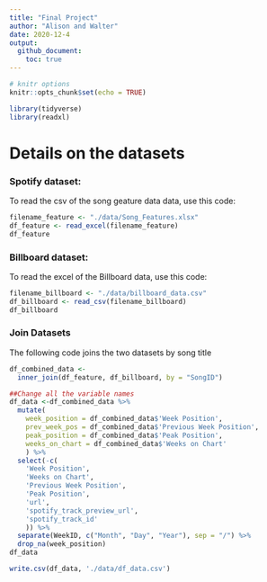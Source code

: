```yaml
---
title: "Final Project"
author: "Alison and Walter"
date: 2020-12-4
output:
  github_document:
    toc: true
---
```


```r
# knitr options
knitr::opts_chunk$set(echo = TRUE)
```

```r
library(tidyverse)
library(readxl)
```

# Details on the datasets  

<!-- -------------------------------------------------- -->

### Spotify dataset: 
To read the csv of the song geature data data, use this code:

```r
filename_feature <- "./data/Song_Features.xlsx"
df_feature <- read_excel(filename_feature)
df_feature
```

### Billboard dataset: 
To read the excel of the Billboard data, use this code:

```r
filename_billboard <- "./data/billboard_data.csv"
df_billboard <- read_csv(filename_billboard)
df_billboard

```

### Join Datasets
The following code joins the two datasets by song title

```r
df_combined_data <-
  inner_join(df_feature, df_billboard, by = "SongID")

##Change all the variable names
df_data <-df_combined_data %>%
  mutate(
    week_position = df_combined_data$'Week Position',
    prev_week_pos = df_combined_data$'Previous Week Position',
    peak_position = df_combined_data$'Peak Position',
    weeks_on_chart = df_combined_data$'Weeks on Chart'
    ) %>%
  select(-c(
    'Week Position',
    'Weeks on Chart',
    'Previous Week Position',
    'Peak Position',
    'url',
    'spotify_track_preview_url',
    'spotify_track_id'
    )) %>%
  separate(WeekID, c("Month", "Day", "Year"), sep = "/") %>%
  drop_na(week_position)
df_data

```
```r
write.csv(df_data, './data/df_data.csv')
```

